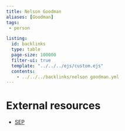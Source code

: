 ```yaml
---
title: Nelson Goodman
aliases: [Goodman]
tags: 
 - person

listing:
  id: backlinks
  type: table
  page-size: 100000
  filter-ui: true
  template: "../../../ejs/custom.ejs"
  contents:
    - ../../../backlinks/nelson goodman.yml
---
```



# External resources
- [SEP](https://plato.stanford.edu/entries/goodman/)